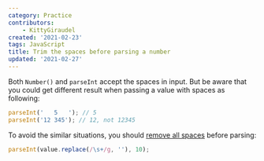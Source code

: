 ```yaml
---
category: Practice
contributors:
    - KittyGiraudel
created: '2021-02-23'
tags: JavaScript
title: Trim the spaces before parsing a number
updated: '2021-02-27'
---
```


Both `Number()` and `parseInt` accept the spaces in input. But be aware that you could get different result when passing a value with spaces as following:

```js
parseInt('   5   '); // 5
parseInt('12 345'); // 12, not 12345
```

To avoid the similar situations, you should [remove all spaces](https://phuoc.ng/collection/1-loc/remove-spaces-from-a-string/) before parsing:

```js
parseInt(value.replace(/\s+/g, ''), 10);
```
